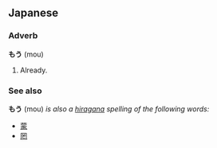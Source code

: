 ==Japanese==
===Adverb===
'''もう''' (mou)
# Already.
{{stub}}

===See also===
'''もう''' (mou) ''is also a [[hiragana]] spelling of the following words:''
* [[蒙]]
* [[罔]]